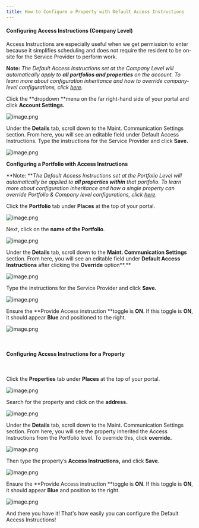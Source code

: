 ```yaml
---
title: How to Configure a Property with Default Access Instructions
---
```


####  Configuring Access Instructions (Company Level)

Access Instructions are especially useful when we get permission to enter because it simplifies scheduling and does not require the resident to be on-site for the Service Provider to perform work.

**Note:** _The Default Access Instructions set at the Company Level will automatically apply to **all portfolios and properties** on the account. To learn more about configuration inheritance and how to override company-level configurations, click [here](https://latchel.com/blog/configuration-inheritance/)._

Click the **dropdown **menu on the far right-hand side of your portal and click **Account Settings.**

<Frame>
  <img src="/images/rtaImage-2-71.jpg" alt="image.png"/>
</Frame>

Under the **Details** tab, scroll down to the Maint. Communication Settings section. From here, you will see an editable field under Default Access Instructions. Type the instructions for the Service Provider and click **Save.**

<Frame>
  <img src="/images/rtaImage-2-72.jpg" alt="image.png"/>
</Frame>


**Configuring a Portfolio with Access Instructions**

**Note: **_The Default Access Instructions set at the Portfolio Level will automatically be applied to **all properties within** that portfolio. To learn more about configuration inheritance and how a single property can override Portfolio & Company level configurations, click [here](https://latchel.com/blog/configuration-inheritance/)._

Click the **Portfolio** tab under **Places** at the top of your portal.

<Frame>
  <img src="/images/rtaImage-2-73.jpg" alt="image.png"/>
</Frame>


Next, click on the **name of the Portfolio**.

<Frame>
  <img src="/images/rtaImage-2-74.jpg" alt="image.png"/>
</Frame>


Under the **Details** tab, scroll down to the **Maint. Communication Settings** section. From here, you will see an editable field under **Default Access Instructions** after clicking the **Override** option**.**

<Frame>
  <img src="/images/rtaImage-2-75.jpg" alt="image.png"/>
</Frame>


Type the instructions for the Service Provider and click **Save.**

<Frame>
  <img src="/images/rtaImage-2-76.jpg" alt="image.png"/>
</Frame>


Ensure the **Provide Access instruction **toggle is **ON**. If this toggle is **ON**, it should appear **Blue** and positioned to the right.

<Frame>
  <img src="/images/rtaImage-2-77.jpg" alt="image.png"/>
</Frame>

 

#### Configuring Access Instructions for a Property
 

Click the **Properties** tab under **Places** at the top of your portal.

<Frame>
  <img src="/images/rtaImage-2-78.jpg" alt="image.png"/>
</Frame>



Search for the property and click on the **address.**

<Frame>
  <img src="/images/rtaImage-2-79.jpg" alt="image.png"/>
</Frame>


Under the **Details** tab, scroll down to the Maint. Communication Settings section. From here, you will see the property inherited the Access Instructions from the Portfolio level. To override this, click **override.**

<Frame>
  <img src="/images/rtaImage-2-80.jpg" alt="image.png"/>
</Frame>


Then type the property’s **Access Instructions,** and click **Save.**

<Frame>
  <img src="/images/rtaImage-2-81.jpg" alt="image.png"/>
</Frame>


Ensure the **Provide Access instruction **toggle is **ON**. If this toggle is **ON**, it should appear **Blue** and position to the right.

<Frame>
  <img src="/images/rtaImage-2-82.jpg" alt="image.png"/>
</Frame>



And there you have it! That's how easily you can configure the Default Access Instructions! 

